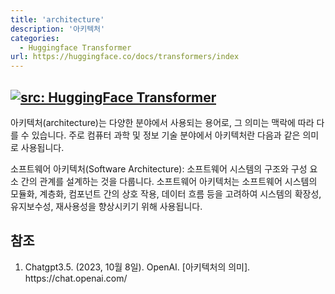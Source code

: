 ```yaml
---
title: 'architecture'
description: '아키텍처'
categories:
  - Huggingface Transformer
url: https://huggingface.co/docs/transformers/index
---
```

<a href="https://huggingface.co/docs/transformers/index" target="_blank"><img loading="lazy" alt="src: HuggingFace Transformer" src="https://img.shields.io/badge/문서-Huggingface_Transformer-blue" ></a>
---


아키텍처(architecture)는 다양한 분야에서 사용되는 용어로, 그 의미는 맥락에 따라 다를 수 있습니다. 주로 컴퓨터 과학 및 정보 기술 분야에서 아키텍처란 다음과 같은 의미로 사용됩니다.

소프트웨어 아키텍처(Software Architecture): 소프트웨어 시스템의 구조와 구성 요소 간의 관계를 설계하는 것을 다룹니다. 소프트웨어 아키텍처는 소프트웨어 시스템의 모듈화, 계층화, 컴포넌트 간의 상호 작용, 데이터 흐름 등을 고려하여 시스템의 확장성, 유지보수성, 재사용성을 향상시키기 위해 사용됩니다.

## 참조
1. Chatgpt3.5. (2023, 10월 8일). OpenAI. [아키텍처의 의미]. https://chat.openai.com/
